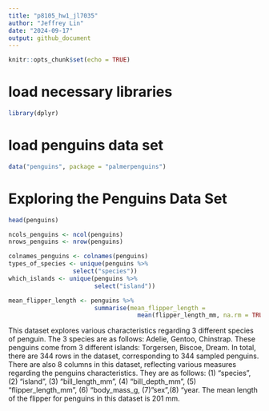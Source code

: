 ```yaml
---
title: "p8105_hw1_jl7035"
author: "Jeffrey Lin"
date: "2024-09-17"
output: github_document
---
```


```r
knitr::opts_chunk$set(echo = TRUE)
```

# load necessary libraries
```r
library(dplyr)
```


# load penguins data set
```r
data("penguins", package = "palmerpenguins")

```



# Exploring the Penguins Data Set
```r
head(penguins)

ncols_penguins <- ncol(penguins)
nrows_penguins <- nrow(penguins)

colnames_penguins <- colnames(penguins)
types_of_species <- unique(penguins %>%
                  select("species"))
which_islands <- unique(penguins %>%
                        select("island"))

mean_flipper_length <- penguins %>% 
                        summarise(mean_flipper_length = 
                                    mean(flipper_length_mm, na.rm = TRUE))

```

This dataset explores various characteristics regarding 3 different species
of penguin. The 3 species are as follows: Adelie, Gentoo, Chinstrap. These 
penguins come from 3 different islands: Torgersen, Biscoe, Dream. In total, 
there are 344 rows in the dataset, corresponding to 344 sampled penguins. 
There are also 8 columns in this dataset, reflecting various measures regarding 
the penguins characteristics. They are as follows: (1) "species", (2) "island",
(3) "bill_length_mm", (4) "bill_depth_mm", (5) "flipper_length_mm",
(6) "body_mass_g, (7) "sex",(8) "year. The mean length of the flipper for 
penguins in this dataset is 201 mm. 